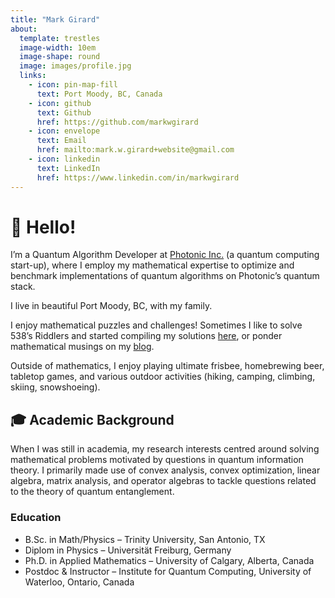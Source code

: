 ```yaml
---
title: "Mark Girard"
about:
  template: trestles
  image-width: 10em
  image-shape: round
  image: images/profile.jpg
  links:
    - icon: pin-map-fill
      text: Port Moody, BC, Canada
    - icon: github
      text: Github
      href: https://github.com/markwgirard
    - icon: envelope
      text: Email
      href: mailto:mark.w.girard+website@gmail.com
    - icon: linkedin
      text: LinkedIn
      href: https://www.linkedin.com/in/markwgirard
---
```





# 👋 Hello!

I’m a Quantum Algorithm Developer at [Photonic Inc.](https://photonic.com) (a quantum computing  start-up), where I employ my mathematical expertise to optimize and benchmark implementations of quantum algorithms on Photonic's quantum stack. 

I live in beautiful Port Moody, BC, with my family.

I enjoy mathematical puzzles and challenges! Sometimes I like to solve 538’s Riddlers and started compiling my solutions [here](/riddlers.qmd), or ponder mathematical musings on my [blog](/blog/).

Outside of mathematics, I enjoy playing ultimate frisbee, homebrewing beer, tabletop games, and various outdoor activities (hiking, camping, climbing, skiing, snowshoeing).

## 🎓 Academic Background

When I was still in academia, my research interests centred around solving mathematical problems motivated by questions in quantum information theory. I primarily made use of convex analysis, convex optimization, linear algebra, matrix analysis, and operator algebras to tackle questions related to the theory of quantum entanglement.

### Education

- B.Sc. in Math/Physics – Trinity University, San Antonio, TX 
- Diplom in Physics – Universität Freiburg, Germany
- Ph.D. in Applied Mathematics – University of Calgary, Alberta, Canada
- Postdoc & Instructor – Institute for Quantum Computing, University of Waterloo, Ontario, Canada


